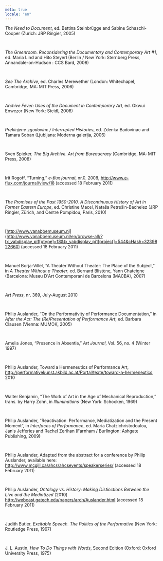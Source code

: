 ```yaml
---
meta: true
locale: "en"
---
```


*The Need to Document*, ed. Bettina Steinbrügge and Sabine Schaschl-Cooper (Zurich: JRP Ringier, 2005)

<br />

*The Greenroom. Reconsidering the Documentary and Contemporary Art #1*, ed. Maria Lind and Hito Steyerl (Berlin / New York: Sternberg Press, Annandale-on-Hudson : CCS Bard, 2008)

<br />

*See The Archive*, ed. Charles Merewether (London: Whitechapel, Cambridge, MA: MIT Press, 2006)

<br />

*Archive Fever: Uses of the Document in Contemporary Art*, ed. Okwui Enwezor (New York: Steidl, 2008)

<br />

*Prekinjene zgodovine / Interrupted Histories*, ed. Zdenka Badovinac and Tamara Soban (Ljubljana: Moderna galerija, 2006)

<br />

Sven Spieker, *The Big Archive. Art from Bureaucracy* (Cambridge, MA: MIT Press, 2008)

<br />

Irit Rogoff, “Turning,” *e-flux* *journal*, nr.0, 2008, http://www.e-flux.com/journal/view/18 (accessed 18 February 2011)

<br />

*The* *Promises* *of* *the* *Past* *1950-2010.* *A* *Discontinuous* *History* *of* *Art* *in* *Former* *Eastern* *Europe*, ed. Christine Macel, Nataša Petrešin-Bachelez (JRP Ringier, Zürich, and Centre Pompidou, Paris, 2010)

<br />

[http://www.vanabbemuseum.nl](http://www.vanabbemuseum.nl/en/browse-all/?tx_vabdisplay_pi1[ptype]=18&tx_vabdisplay_pi1[project]=544&cHash=3239822660) (accessed 18 February 2011)

<br />

Manuel Borja-Villel, “A Theater Without Theater: The Place of the Subject,” in *A Theater Without a Theater*, ed. Bernard Blistène, Yann Chateigne (Barcelona: Museu D'Art Contemporani de Barcelona (MACBA), 2007)

<br />

*Art Press*, nr. 369, July-August 2010

<br />

Philip Auslander, “On the Performativity of Performance Documentation,” in *After the Act: The (Re)Presentation of Performance Art*, ed. Barbara Clausen (Vienna: MUMOK, 2005)

<br />

Amelia Jones, “Presence in Absentia,” *Art Journal*, Vol. 56, no. 4 (Winter 1997)

<br />

Philip Auslander, Toward a Hermeneutics of Performance Art, http://performativekunst.akbild.ac.at/Portal/texte/toward-a-hermeneutics, 2010

<br />

Walter Benjamin, “The Work of Art in the Age of Mechanical Reproduction,” trans. by Harry Zohn, in *Illuminations* (New York: Schocken, 1969)

<br />

Philip Auslander, “Reactivation: Performance, Mediatization and the Present Moment”, in *Interfaces of Performance*, ed. Maria Chatzichristodoulou, Janis Jefferies and Rachel Zerihan (Farnham / Burlington: Ashgate Publishing, 2009)

<br />

Philip Auslander, Adapted from the abstract for a conference by Philip Auslander, available here: http://www.mcgill.ca/ahcs/ahcsevents/speakerseries/ (accessed 18 February 2011)

<br />

Philip Auslander, *Ontology vs. History: Making Distinctions Between the Live and the Mediatized* (2010) http://webcast.gatech.edu/papers/arch/Auslander.html (accessed 18 February 2011)

<br />

Judith Butler, *Excitable* *Speech. The Politics of the Performative* (New York: Routledge Press, 1997)

<br />

J. L. Austin, *How To Do Things with Words*, Second Edition (Oxford: Oxford University Press, 1975)